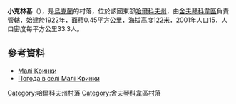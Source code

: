 {{coord|49|44|19|N|37|3|26|E|scale:100000_region:UA|display=title}}

'''小克林基'''（{{lang-uk|Малі Кринки}}），是[[烏克蘭|烏克蘭]]的村落，位於該國東部[[哈爾科夫州|哈爾科夫州]]，由[[舍夫琴科韋區|舍夫琴科韋區]]負責管轄，始建於1922年，面積0.45平方公里，海拔高度122米，2001年人口15，人口密度每平方公里33.3人。

==參考資料==
* [http://w1.c1.rada.gov.ua/pls/z7502/A005?rdat1=09.01.2009&rf7571=34227 Малі Кринки]{{dead link|date=2017年12月 |bot=InternetArchiveBot |fix-attempted=yes }}
* [http://weather.in.ua/ua/har'kovskaja/14787 Погода в селі Малі Кринки]{{Wayback|url=http://weather.in.ua/ua/har%27kovskaja/14787 |date=20160323024952 }}

{{DEFAULTSORT:Малі Кринки}}
[[Category:哈爾科夫州村落|Category:哈爾科夫州村落]]
[[Category:舍夫琴科韋區村落|Category:舍夫琴科韋區村落]]


{{Kharkiv-geo-stub}}